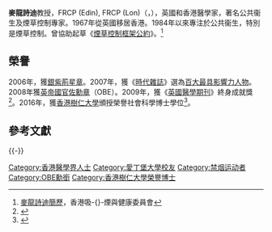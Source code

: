 '''麥龍詩迪'''教授{{SBS}}{{OBE}}{{JP}}，FRCP (Edin), FRCP (Lon)</span>（{{lang-en|Professor '''Judith Longstaff Mackay'''}}，{{bd|1943年||||Mackay, Judith}}），英國和香港醫學家，著名公共衞生及煙草控制專家。1967年從英國移居香港。1984年以來專注於公共衞生，特別是煙草控制。曾協助起草《[[煙草控制框架公約|煙草控制框架公約]]》。<ref>[http://smokefree.hk/UserFiles/images/research_exchange/Pleanary_2_bio.pdf 麥龍詩迪簡歷]，香港吸-{}-煙與健康委員會</ref>

==榮譽==
2006年，獲[[銀紫荊星章|銀紫荊星章]]。2007年，獲《[[時代雜誌|時代雜誌]]》選為[[2007年時代百大人物|百大最具影響力人物]]。2008年獲[[英帝國官佐勳章|英帝國官佐勳章]]（OBE）。2009年，獲《[[英國醫學期刊|英國醫學期刊]]》終身成就獎<ref>{{Cite web | title = 祝賀麥龍詩迪教授榮獲英國醫學雜誌頒發終身成就獎|work = 香港吸煙與健康委員會| date =  | accessdate = 2015-08-05 | url = http://cosh.org.hk/tc/content/web.do?page=news20090518 }}</ref>。2016年，獲[[香港樹仁大學|香港樹仁大學]]頒授榮譽社會科學博士學位<ref>{{Cite web | title = 孫方中、麥龍詩迪獲頒授榮譽博士學位|work =  樹仁簡訊| date =2016-01-29 | accessdate = 2016-01-29 | url = http://stu.hksyu.edu/~newsletter/?p=3414 }}</ref>。

== 參考文獻 ==
{{Reflist|30em}}

{{-}}
{{Authority control}}

{{DEFAULTSORT:Mackay, Judith Longstaff}}
[[Category:香港醫學界人士|Category:香港醫學界人士]]
[[Category:愛丁堡大學校友|Category:愛丁堡大學校友]]
[[Category:禁烟运动者|Category:禁烟运动者]]
[[Category:OBE勳銜|Category:OBE勳銜]]
[[Category:香港樹仁大學榮譽博士|Category:香港樹仁大學榮譽博士]]